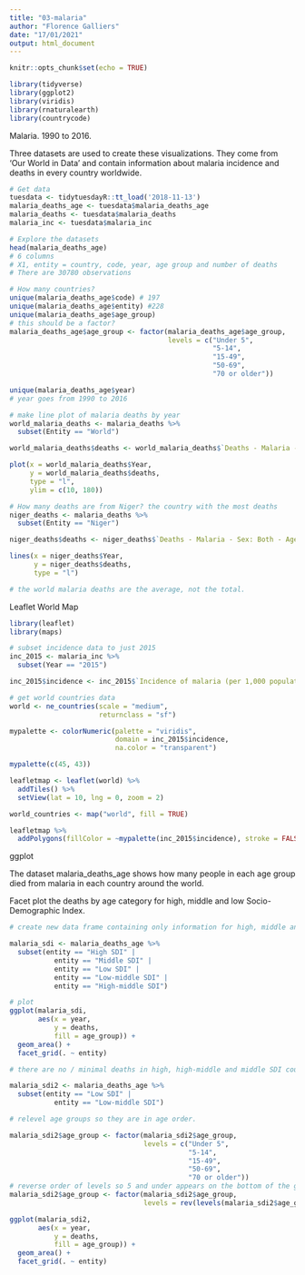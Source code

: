 ```yaml
---
title: "03-malaria"
author: "Florence Galliers"
date: "17/01/2021"
output: html_document
---
```


```r
knitr::opts_chunk$set(echo = TRUE)

library(tidyverse)
library(ggplot2)
library(viridis)
library(rnaturalearth)
library(countrycode)

```

Malaria. 1990 to 2016.

Three datasets are used to create these visualizations. They come from ‘Our World in Data’ and contain information about malaria incidence and deaths in every country worldwide.

```r
# Get data
tuesdata <- tidytuesdayR::tt_load('2018-11-13')
malaria_deaths_age <- tuesdata$malaria_deaths_age
malaria_deaths <- tuesdata$malaria_deaths
malaria_inc <- tuesdata$malaria_inc

# Explore the datasets
head(malaria_deaths_age)
# 6 columns
# X1, entity = country, code, year, age group and number of deaths
# There are 30780 observations

# How many countries?
unique(malaria_deaths_age$code) # 197
unique(malaria_deaths_age$entity) #228
unique(malaria_deaths_age$age_group)
# this should be a factor?
malaria_deaths_age$age_group <- factor(malaria_deaths_age$age_group, 
                                       levels = c("Under 5",
                                                  "5-14",
                                                  "15-49",
                                                  "50-69",
                                                  "70 or older"))

unique(malaria_deaths_age$year)
# year goes from 1990 to 2016

# make line plot of malaria deaths by year
world_malaria_deaths <- malaria_deaths %>%
  subset(Entity == "World")

world_malaria_deaths$deaths <- world_malaria_deaths$`Deaths - Malaria - Sex: Both - Age: Age-standardized (Rate) (per 100,000 people)`

plot(x = world_malaria_deaths$Year,
     y = world_malaria_deaths$deaths,
     type = "l",
     ylim = c(10, 180))

# How many deaths are from Niger? the country with the most deaths
niger_deaths <- malaria_deaths %>%
  subset(Entity == "Niger")

niger_deaths$deaths <- niger_deaths$`Deaths - Malaria - Sex: Both - Age: Age-standardized (Rate) (per 100,000 people)`

lines(x = niger_deaths$Year,
      y = niger_deaths$deaths,
      type = "l")

# the world malaria deaths are the average, not the total.

```

Leaflet World Map

```r
library(leaflet)
library(maps)

# subset incidence data to just 2015
inc_2015 <- malaria_inc %>%
  subset(Year == "2015")

inc_2015$incidence <- inc_2015$`Incidence of malaria (per 1,000 population at risk) (per 1,000 population at risk)`

# get world countries data
world <- ne_countries(scale = "medium",
                      returnclass = "sf")

mypalette <- colorNumeric(palette = "viridis", 
                          domain = inc_2015$incidence,
                          na.color = "transparent")

mypalette(c(45, 43))

leafletmap <- leaflet(world) %>%
  addTiles() %>%
  setView(lat = 10, lng = 0, zoom = 2)

world_countries <- map("world", fill = TRUE)

leafletmap %>%
  addPolygons(fillColor = ~mypalette(inc_2015$incidence), stroke = FALSE)


```


ggplot

The dataset malaria_deaths_age shows how many people in each age group died from malaria in each country around the world.

Facet plot the deaths by age category for high, middle and low Socio-Demographic Index.

```r
# create new data frame containing only information for high, middle and low SDI

malaria_sdi <- malaria_deaths_age %>%
  subset(entity == "High SDI" | 
           entity == "Middle SDI" |
           entity == "Low SDI" |
           entity == "Low-middle SDI" |
           entity == "High-middle SDI")

# plot
ggplot(malaria_sdi,
       aes(x = year,
           y = deaths,
           fill = age_group)) +
  geom_area() +
  facet_grid(. ~ entity)

# there are no / minimal deaths in high, high-middle and middle SDI countries. Lets just do low and low-middle SDI.

malaria_sdi2 <- malaria_deaths_age %>%
  subset(entity == "Low SDI" |
           entity == "Low-middle SDI")

# relevel age groups so they are in age order.

malaria_sdi2$age_group <- factor(malaria_sdi2$age_group,
                                 levels = c("Under 5",
                                            "5-14",
                                            "15-49",
                                            "50-69",
                                            "70 or older"))
# reverse order of levels so 5 and under appears on the bottom of the graph.
malaria_sdi2$age_group <- factor(malaria_sdi2$age_group, 
                                 levels = rev(levels(malaria_sdi2$age_group)))

ggplot(malaria_sdi2,
       aes(x = year,
           y = deaths,
           fill = age_group)) +
  geom_area() +
  facet_grid(. ~ entity)





```
